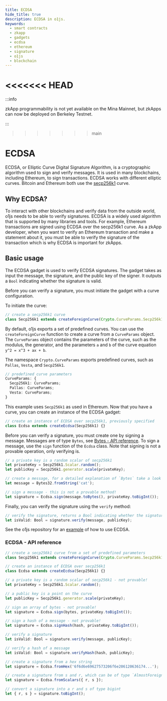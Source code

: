 ```yaml
---
title: ECDSA
hide_title: true
description: ECDSA in o1js.
keywords:
  - smart contracts
  - zkapp
  - gadgets
  - ecdsa
  - ethereum
  - signature
  - o1js
  - blockchain
---
```


<<<<<<< HEAD
=======
:::info

zkApp programmability is not yet available on the Mina Mainnet, but zkApps can now be deployed on Berkeley Testnet.

:::

>>>>>>> main
# ECDSA

ECDSA, or Elliptic Curve Digital Signature Algorithm, is a cryptographic algorithm used to sign and verify messages. It is used in many blockchains, including Ethereum, to sign transactions.
ECDSA works with different elliptic curves. Bitcoin and Ethereum both use the [secp256k1](/glossary#secp256k1) curve.

## Why ECDSA?

To interact with other blockchains and verify data from the outside world, o1js needs to be able to verify signatures.
ECDSA is a widely used algorithm that is supported by many libraries and tools. For example, Ethereum transactions are signed using ECDSA over the secp256k1 curve.
As a zkApp developer, when you want to verify an Ethereum transaction and make a statement about it, you must be able to verify the signature of the transaction which is why ECDSA is important for zkApps.

## Basic usage

The ECDSA gadget is used to verify ECDSA signatures. The gadget takes as input the message, the signature, and the public key of the signer. It outputs a `Bool` indicating whether the signature is valid.

Before you can verify a signature, you must initiate the gadget with a curve configuration.

To initiate the curve:

```ts
// create a secp256k1 curve
class Secp256k1 extends createForeignCurve(Crypto.CurveParams.Secp256k1) {}
```

By default, o1js exports a set of predefined curves. You can use the `createForeignCurve` function to create a curve from a `CurveParams` object. The `CurveParams` object contains the parameters of the curve, such as the modulus, the generator, and the parameters `a` and `b` of the curve equation `y^2 = x^3 + ax + b`.

The namespace `Crypto.CurveParams` exports predefined curves, such as `Pallas`, `Vesta`, and `Secp256k1`.

```ts
// predefined curve parameters
CurveParams: {
  Secp256k1: CurveParams;
  Pallas: CurveParams;
  Vesta: CurveParams;
}
```

This example uses `Secp256k1` as used in Ethereum.
Now that you have a curve, you can create an instance of the ECDSA gadget:

```ts
// create an instance of ECDSA over secp256k1, previously specified
class Ecdsa extends createEcdsa(Secp256k1) {}
```

Before you can verify a signature, you must create one by signing a message. Messages are of type `Bytes`, see [Bytes - API reference](keccak#bytes---api-reference).
To sign a message, use the `sign` function of the `Ecdsa` class. Note that signing is not a provable operation, only verifying is.

```ts
// a private key is a random scalar of secp256k1
let privateKey = Secp256k1.Scalar.random();
let publicKey = Secp256k1.generator.scale(privateKey);

// create a message, for a detailed explanation of `Bytes` take a look at the Keccak overview
let message = Bytes32.fromString('cat');

// sign a message - this is not a provable method!
let signature = Ecdsa.sign(message.toBytes(), privateKey.toBigInt());
```

Finally, you can verify the signature using the `verify` method:

```ts
// verify the signature, returns a Bool indicating whether the signature is valid or not
let isValid: Bool = signature.verify(message, publicKey);
```

See the o1js repository for an [example](https://github.com/o1-labs/o1js/tree/main/src/examples/crypto/ecdsa) of how to use ECDSA.

### ECDSA - API reference

```ts
// create a secp256k1 curve from a set of predefined parameters
class Secp256k1 extends createForeignCurve(Crypto.CurveParams.Secp256k1) {}

// create an instance of ECDSA over secp256k1
class Ecdsa extends createEcdsa(Secp256k1) {}

// a private key is a random scalar of secp256k1 - not provable!
let privateKey = Secp256k1.Scalar.random();

// a public key is a point on the curve
let publicKey = Secp256k1.generator.scale(privateKey);

// sign an array of bytes - not provable!
let signature = Ecdsa.sign(bytes, privateKey.toBigInt());

// sign a hash of a message - not provable!
let signature = Ecdsa.signHash(hash, privateKey.toBigInt());

// verify a signature
let isValid: Bool = signature.verify(message, publicKey);

// verify a hash of a message
let isValid: Bool = signature.verifyHash(hash, publicKey);

// create a signature from a hex string
let signature = Ecdsa.fromHex('6f6d6e69627573206f6e206120636174...');

// create a signature from s and r, which can be of type `AlmostForeignField`, `Field3`, `bigint` or `number`
let signature = Ecdsa.fromScalars({ r, s });

// convert a signature into a r and s of type bigint
let { r, s } = signature.toBigInt();
```
